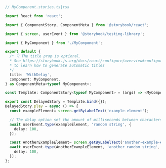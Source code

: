 ```ts
// MyComponent.stories.ts|tsx

import React from 'react';

import { ComponentStory, ComponentMeta } from '@storybook/react';

import { screen, userEvent } from '@storybook/testing-library';

import { MyComponent } from './MyComponent';

export default {
  /* 👇 The title prop is optional.
  * See https://storybook.js.org/docs/react/configure/overview#configure-story-loading
  * to learn how to generate automatic titles
  */
  title: 'WithDelay',
  component: MyComponent,
} as ComponentMeta<typeof MyComponent>;

const Template: ComponentStory<typeof MyComponent> = (args) => <MyComponent {...args} />;

export const DelayedStory = Template.bind({});
DelayedStory.play = async () => {
  const exampleElement= screen.getByLabelText('example-element');

  // The delay option set the amount of milliseconds between characters being typed
  await userEvent.type(exampleElement, 'random string', {
    delay: 100,
  });

  const AnotherExampleElement= screen.getByLabelText('another-example-element');
  await userEvent.type(AnotherExampleElement, 'another random string', {
    delay: 100,
  });
};
```
